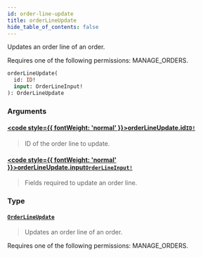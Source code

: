 ```yaml
---
id: order-line-update
title: orderLineUpdate
hide_table_of_contents: false
---
```








Updates an order line of an order. 

Requires one of the following permissions: MANAGE_ORDERS.

```graphql
orderLineUpdate(
  id: ID!
  input: OrderLineInput!
): OrderLineUpdate
```


### Arguments

#### [<code style={{ fontWeight: 'normal' }}>orderLineUpdate.<b>id</b></code>](#)<Bullet />[`ID!`](../../../developer/api-reference/scalars/id) <Badge class="secondary" text="non-null"/> <Badge class="secondary" text="scalar"/>
> ID of the order line to update.
> 

#### [<code style={{ fontWeight: 'normal' }}>orderLineUpdate.<b>input</b></code>](#)<Bullet />[`OrderLineInput!`](../../../developer/api-reference/inputs/order-line-input) <Badge class="secondary" text="non-null"/> <Badge class="secondary" text="input"/>
> Fields required to update an order line.
> 

### Type

#### [`OrderLineUpdate`](../../../developer/api-reference/objects/order-line-update) <Badge class="secondary" text="object"/>
> Updates an order line of an order. 

Requires one of the following permissions: MANAGE_ORDERS.
> 





